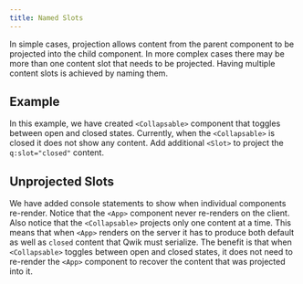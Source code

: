 ```yaml
---
title: Named Slots
---
```


In simple cases, projection allows content from the parent component to be projected into the child component. In more complex cases there may be more than one content slot that needs to be projected. Having multiple content slots is achieved by naming them.

## Example

In this example, we have created `<Collapsable>` component that toggles between open and closed states. Currently, when the `<Collapsable>` is closed it does not show any content. Add additional `<Slot>` to project the `q:slot="closed"` content. 

## Unprojected Slots

We have added console statements to show when individual components re-render. Notice that the `<App>` component never re-renders on the client. Also notice that the `<Collapsable>` projects only one content at a time. This means that when `<App>` renders on the server it has to produce both default as well as `closed` content that Qwik must serialize. The benefit is that when `<Collapsable>` toggles between open and closed states, it does not need to re-render the `<App>` component to recover the content that was projected into it.